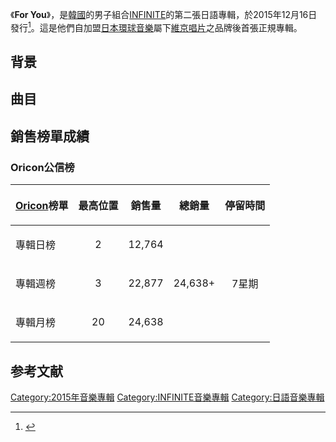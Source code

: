 {{Infobox Album
| Name        = For You
| Type        = Album
| Artist      = [[INFINITE|INFINITE]]
| Cover       = INFINITE For You.jpg
| Caption     = 
| Released    = {{Start date|2015|12|16}}
| Recorded    = 2014年－2015年
| Genre       = [[日本流行音樂|日本流行音樂]]
| Length      = 45:26
| Language    = [[日語|日語]]
| Label       = {{link-en|Delicious Deli Records|Delicious Deli Records}} / [[維京唱片|維京唱片]] / [[環球音樂_(日本)|日本環球音樂]]
| Producer    = [[李重燁|李重燁]]（{{lang|ko|이중엽}}）<br>[[南少榮|南少榮]]（{{lang|ko|남소영}}）
| Chart position = * 週榜最高排名第3位<small>（[[Oricon公信榜|Oricon]]）</small> 
| Last album  = [[Reality_(INFINITE迷你專輯)|Reality]]<br>（2015年）
| This album  = '''For You'''<br>（2015年）
| Next album  = [[Write..|Write..]]<br>（[[南優賢|優賢]]，2016年）
| Misc           = 
{{Singles
 | Name          = For You
 | Type          = 錄音室專輯
 | Single 1      = [[Last_Romeo_～只要你～|Last Romeo ～只要你～]]（{{lang|ja|Last Romeo ～君がいればいい～}}）
 | Single 1 date = 2014年7月2日
 | Single 2      = [[Dilemma_(INFINITE單曲)|Dilemma]]
 | Single 2 date = 2014年12月24日
 | Single 3      = [[24時間|24時間]]
 | Single 3 date = 2015年4月29日
}}
}}

《'''For You'''》，是[[韓國|韓國]]的男子組合[[INFINITE|INFINITE]]的第二張日語專輯，於2015年12月16日發行<ref>{{cite web |url=http://news.kstyle.com/article.ksn?articleNo=2032995 |title=INFINITE、ニューアルバム発売記念のスペシャルイベント開催決定！ |language=ja |work= |publisher=kstyle |accessdate=2015-12-14 |archive-date=2016-03-06 |archive-url=https://web.archive.org/web/20160306044519/http://news.kstyle.com/article.ksn?articleNo=2032995 |dead-url=no }}</ref>。這是他們自加盟[[環球音樂_(日本)|日本環球音樂]]屬下[[維京唱片|維京唱片]]之{{link-en|Delicious Deli Records|Delicious Deli Records}}品牌後首張正規專輯。

== 背景 ==

==曲目==
{{Track listing
| font_size = 85%
| total_length    = 45:26

| extra_column = 韓語版本<br>（諺文及專輯）

| title1          = Can't Get Over You
| music1          = {{link-ja|松尾潔|松尾潔}}<br>[[和田昌哉|和田昌哉]]
| lyrics1         = 松尾潔
| arranger1       = 和田昌哉
| producer1       = 松尾潔
| length1         = 4:12

| title2          = Love of My Life
| music2          = [[河村隆一|河村隆一]]
| lyrics2         = 河村隆一
| arranger2       = {{link-ja|葉山拓亮|葉山拓亮}}
| producer2       = 
| length2         = 4:50

| title3          = Bad
| note3           = 日語版
| extra3          = Bad（《[[Reality_(INFINITE迷你專輯)|Reality]]》）
| music3          = [[Rphabet|Rphabet]]
| lyrics3         = [[Tairayoo|Tairayoo]]（{{lang|ja|タイラヨオ}}）
| arranger3       = Rphabet
| length3         = 3:36

| title4          = [[Dilemma_(INFINITE單曲)|Dilemma]]
| music4          = [[布袋寅泰|布袋寅泰]]
| lyrics4         = {{link-ja|石渡淳治|いしわたり淳治}}（{{lang|ja|いしわたり淳治}}）
| arranger4       = 布袋寅泰
| length4         = 4:20

| title5          = Just Another Lonely Night
| music5          = 松尾潔<br>和田昌哉
| lyrics5         = 松尾潔
| arranger5       = 和田昌哉
| producer5       = 松尾潔
| length5         = 4:03

| title6          = Between me&you
| extra6          = 面對面站著（{{lang|ko|마주보며 서 있어}}，《Reality》）
| music6          = [[瘋狂情緒|瘋狂情緒]]（{{lang|ko|미친감성}}）<br>[[KZ|KZ]]<br>[[全多鄖|全多鄖]]（{{lang|ko|전다운}}）
| lyrics6         = [[昆真由美|昆真由美]]
| arranger6       = 瘋狂情緒<br>KZ<br>全多鄖
| length6         = 4:17

| title7          = [[Last_Romeo_～只要你～|Last Romeo ～只要你～]]
| note7           = {{lang|ja|Last Romeo ～君がいればいい～}}
| extra7          = Last Romeo（《[[SEASON_2|SEASON 2]]》）
| music7          = {{link-ko|韓載昊|한재호 (작곡가)}}（{{lang|ko|한재호}}）<br>[[金勝洙|金勝洙]]（{{lang|ko|김승수}}）
| lyrics7         = [[文理奈|文理奈]]（{{lang|ko|문리나}}）
| arranger7       = 韓載昊<br>金勝洙<br>[[洪升炫|洪升炫]]（{{lang|ko|홍승현}}）
| length7         = 3:19

| title8          = For You
| music8          = [[Command_Freaks|Command Freaks]]<br>220<br>{{link-ko|Andrew Choi|앤드류 최}}
| lyrics8         = {{link-ja|岡嶋可奈多|岡嶋かな多}}（{{lang|ja|岡嶋かな多}}）
| arranger8       = Command Freaks<br>220
| length8         = 3:14

| title9          = Nothing's Over
| note9           = 日語版
| extra9          = Nothing's Over（《{{link-en|INSPIRIT|Inspirit}}》）
| music9          = 韓載昊<br>金勝洙
| lyrics9         = [[Yumiko_(作詞人)|Yumiko]]
| arranger9       = 韓載昊<br>金勝洙<br>洪升炫
| length9         = 3:20

| title10         = [[24時間|24時間]]
| music10         = 松尾潔<br>和田昌哉
| lyrics10        = 松尾潔
| arranger10      = 和田昌哉
| producer10      = 松尾潔
| length10        = 5:17

| title11         = Back
| note11          = 日語版
| extra11         = Back（《[[SEASON_2|BE BACK]]》）
| music11         = [[Rphabet|Rphabet]]
| lyrics11        = [[midori.|midori.]]
| arranger11      = Rphabet
| length11        = 3:51

}}
{{tracklist
| collapsed       = yes
| headline        = BD / DVD<small>（初回限定盤）：</small>

| title1         = Can't Get Over You
| note1          = 音樂錄影帶

| title2         = Last Romeo ～只要你～
| note2          = 音樂錄影帶

| title3         = Dilemma
| note3          = 音樂錄影帶

| title4         = 24時間
| note4          = 音樂錄影帶

| title5         = Can't Get Over You
| note5          = 音樂錄影帶製作花絮
}}

==銷售榜單成績==
===Oricon公信榜===
{| class="wikitable" style="width:500px;"
|-
! style="text-align:center;"|[[Oricon|Oricon]]榜單
! style="text-align:center;"|最高位置
! style="text-align:center;"|銷售量
! style="text-align:center;"|總銷量
! style="text-align:center;"|停留時間
|-
|align="left"|專輯日榜
| style="text-align:center;"| 2
| style="text-align:center;" rowspan="1"| 12,764
| style="text-align:center;" rowspan="3"| 24,638+
| style="text-align:center;" rowspan="3"| 7星期
|-
|align="left"|專輯週榜
| style="text-align:center;"| 3
| style="text-align:center;"| 22,877
|-
|align="left"|專輯月榜
| style="text-align:center;"| 20
| style="text-align:center;"| 24,638
|}

==参考文献==
{{reflist}}

{{INFINITE}}

[[Category:2015年音樂專輯|Category:2015年音樂專輯]]
[[Category:INFINITE音樂專輯|Category:INFINITE音樂專輯]]

[[Category:日語音樂專輯|Category:日語音樂專輯]]